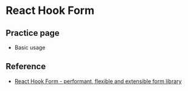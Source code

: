 
# React Hook Form

## Practice page

- <Link href="/hello-world/react-hook-form/basic-usage">Basic usage</Link>

## Reference

- [React Hook Form - performant, flexible and extensible form library](https://react-hook-form.com/)
